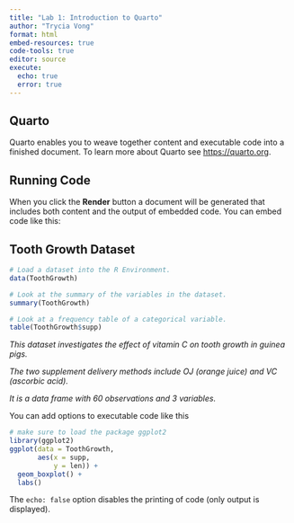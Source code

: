```yaml
---
title: "Lab 1: Introduction to Quarto"
author: "Trycia Vong"
format: html
embed-resources: true
code-tools: true
editor: source
execute:
  echo: true
  error: true
---
```


## Quarto

Quarto enables you to weave together content and executable code into a finished document. To learn more about Quarto see <https://quarto.org>.

## Running Code

When you click the **Render** button a document will be generated that includes both content and the output of embedded code. You can embed code like this:

## Tooth Growth Dataset

```r
# Load a dataset into the R Environment.
data(ToothGrowth)

# Look at the summary of the variables in the dataset.
summary(ToothGrowth)

# Look at a frequency table of a categorical variable.
table(ToothGrowth$supp)
```
*This dataset investigates the effect of vitamin C on tooth growth in guinea pigs.*

*The two supplement delivery methods include OJ (orange juice) and VC (ascorbic acid).*

*It is a data frame with 60 observations and 3 variables.*

You can add options to executable code like this

```r
# make sure to load the package ggplot2
library(ggplot2)
ggplot(data = ToothGrowth, 
       aes(x = supp,
           y = len)) +
  geom_boxplot() +
  labs()
```

The `echo: false` option disables the printing of code (only output is displayed).
